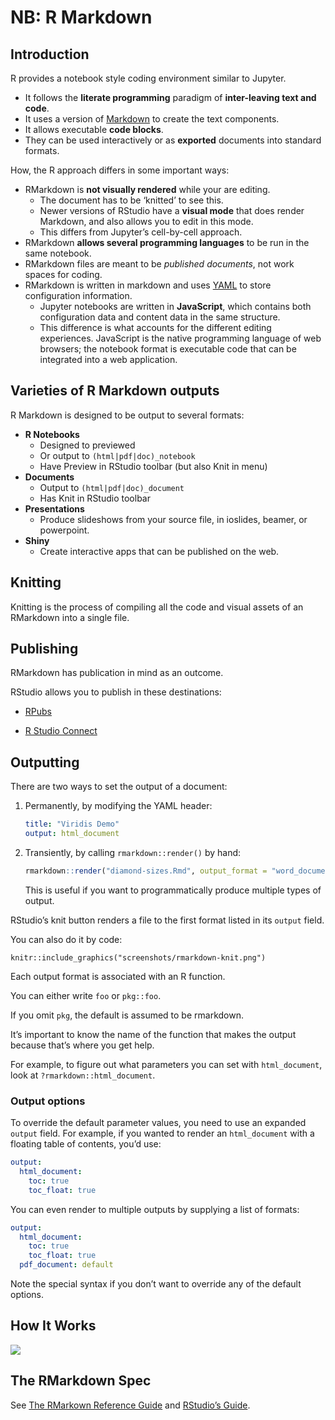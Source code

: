 # NB: R Markdown

## Introduction

R provides a notebook style coding environment similar to Jupyter.

-   It follows the **literate programming** paradigm of **inter-leaving text and code**.
-   It uses a version of [Markdown](https://www.markdownguide.org/) to create the text components.
-   It allows executable **code blocks**.
-   They can be used interactively or as **exported** documents into standard formats.

How, the R approach differs in some important ways:

-   RMarkdown is **not visually rendered** while your are editing.
    -   The document has to be 'knitted' to see this.
    -   Newer versions of RStudio have a **visual mode** that does render Markdown, and also allows you to edit in this mode.
    -   This differs from Jupyter's cell-by-cell approach.
-   RMarkdown **allows several programming languages** to be run in the same notebook.
-   RMarkdown files are meant to be *published documents*, not work spaces for coding.
-   RMarkdown is written in markdown and uses [YAML](https://yaml.org/) to store configuration information.
    -   Jupyter notebooks are written in **JavaScript**, which contains both configuration data and content data in the same structure.
    -   This difference is what accounts for the different editing experiences. JavaScript is the native programming language of web browsers; the notebook format is executable code that can be integrated into a web application.

## Varieties of R Markdown outputs

R Markdown is designed to be output to several formats:

-   **R Notebooks**
    -   Designed to previewed
    -   Or output to `(html|pdf|doc)_notebook`
    -   Have Preview in RStudio toolbar (but also Knit in menu)
-   **Documents**
    -   Output to `(html|pdf|doc)_document`
    -   Has Knit in RStudio toolbar
-   **Presentations**
    -   Produce slideshows from your source file, in ioslides, beamer, or powerpoint.
-   **Shiny**
    -   Create interactive apps that can be published on the web.

## Knitting

Knitting is the process of compiling all the code and visual assets of an RMarkdown into a single file.

## Publishing

RMarkdown has publication in mind as an outcome.

RStudio allows you to publish in these destinations:

-   [RPubs](https://rpubs.com/)

-   [R Studio Connect](https://www.rstudio.com/products/connect/)

## Outputting

There are two ways to set the output of a document:

1.  Permanently, by modifying the YAML header:

    ``` yaml
    title: "Viridis Demo"
    output: html_document
    ```

2.  Transiently, by calling `rmarkdown::render()` by hand:

    ```r
    rmarkdown::render("diamond-sizes.Rmd", output_format = "word_document")
    ```

    This is useful if you want to programmatically produce multiple types of output.

RStudio's knit button renders a file to the first format listed in its `output` field.

You can also do it by code:

```         
knitr::include_graphics("screenshots/rmarkdown-knit.png")
```

Each output format is associated with an R function.

You can either write `foo` or `pkg::foo`.

If you omit `pkg`, the default is assumed to be rmarkdown.

It's important to know the name of the function that makes the output because that's where you get help.

For example, to figure out what parameters you can set with `html_document`, look at `?rmarkdown::html_document`.

### Output options

To override the default parameter values, you need to use an expanded `output` field. For example, if you wanted to render an `html_document` with a floating table of contents, you'd use:

``` yaml
output:
  html_document:
    toc: true
    toc_float: true
```

You can even render to multiple outputs by supplying a list of formats:

``` yaml
output:
  html_document:
    toc: true
    toc_float: true
  pdf_document: default
```

Note the special syntax if you don't want to override any of the default options.

## How It Works

![](images/paste-7C07E815.png)

## The RMarkdown Spec

See [The RMarkown Reference Guide](https://www.rstudio.com/wp-content/uploads/2015/03/rmarkdown-reference.pdf?_ga=2.194053733.950222666.1657155877-187437491.1653052010) and [RStudio's Guide](https://rmarkdown.rstudio.com/lesson-1.html).
